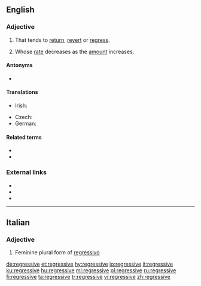 {{also|régressive}}
==English==

===Adjective===
{{en-adj}}

# That tends to [[return]], [[revert]] or [[regress]].
# {{lb|en|of a tax}} Whose [[rate]] decreases as the [[amount]] increases.

====Antonyms====
* {{l|en|progressive}}

====Translations====
{{trans-top|that tends to return, revert, or regress}}
* Irish: {{t|ga|aischéimnitheach}}
{{trans-mid}}
{{trans-bottom}}

{{trans-top|whose rate decreases as the amount increases}}
* Czech: {{t|cs|regresivní}}
* German: {{t+|de|regressiv}}
{{trans-mid}}
{{trans-bottom}}

====Related terms====
* {{l|en|regress}}
* {{l|en|regression}}

===External links===
* {{R:Webster 1913}}
* {{R:Century 1911}}
* {{R:OneLook}}

----

==Italian==

===Adjective===
{{head|it|adjective form}}

# Feminine plural form of [[regressivo]]

[[de:regressive]]
[[et:regressive]]
[[hy:regressive]]
[[io:regressive]]
[[it:regressive]]
[[ku:regressive]]
[[hu:regressive]]
[[ml:regressive]]
[[pl:regressive]]
[[ru:regressive]]
[[fi:regressive]]
[[ta:regressive]]
[[tr:regressive]]
[[vi:regressive]]
[[zh:regressive]]